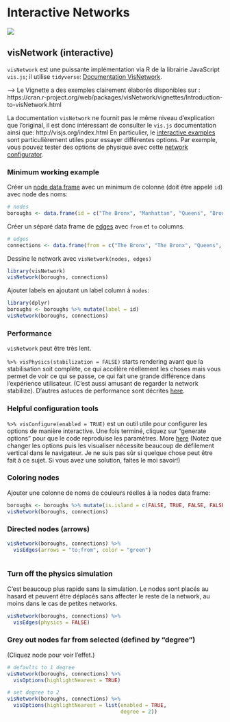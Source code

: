# Interactive Networks {#network}

![](images/banners/banner_network.png)

<!--## ggnetwork (static)-->

## visNetwork (interactive)

`visNetwork` est une puissante implémentation via R de la librairie JavaScript `vis.js`; il utilise `tidyverse`: [Documentation VisNetwork](https://datastorm-open.github.io/visNetwork/){target="_blank"}.

--> Le Vignette a des exemples clairement élaborés disponibles sur : https://cran.r-project.org/web/packages/visNetwork/vignettes/Introduction-to-visNetwork.html


La documentation `visNetwork` ne fournit pas le même niveau d’explication que l’original, il est donc intéressant de consulter le `vis.js` documentation ainsi que:
http://visjs.org/index.html  En particulier, le [interactive examples](http://visjs.org/network_examples.html){target="_blank"} sont particulièrement utiles pour essayer différentes options. Par exemple, vous pouvez tester des options de physique avec cette [network configurator](http://visjs.org/examples/network/physics/physicsConfiguration.html){target="_blank"}. 


### Minimum working example

Créer un [node data frame](https://datastorm-open.github.io/visNetwork/nodes.html){target="_blank"} avec un minimum de colonne (doit être appelé `id`) avec node des noms:

```r
# nodes
boroughs <- data.frame(id = c("The Bronx", "Manhattan", "Queens", "Brooklyn", "Staten Island"))
```


Créer un séparé data frame de [edges](https://datastorm-open.github.io/visNetwork/edges.html){target="_blank"} avec `from` et `to` columns. 


```r
# edges
connections <- data.frame(from = c("The Bronx", "The Bronx", "Queens", "Queens", "Manhattan", "Brooklyn"), to = c("Manhattan", "Queens", "Brooklyn", "Manhattan", "Brooklyn", "Staten Island"))
```


Dessine le network avec `visNetwork(nodes, edges)`

```r
library(visNetwork)
visNetwork(boroughs, connections)
```


Ajouter labels en ajoutant un label column à `nodes`:

```r
library(dplyr)
boroughs <- boroughs %>% mutate(label = id)
visNetwork(boroughs, connections)
```



### Performance

`visNetwork` peut être très lent. 

`%>% visPhysics(stabilization = FALSE)` starts rendering avant que la stabilisation soit complète, ce qui accélère réellement les choses mais vous permet de voir ce qui se passe, ce qui fait une grande différence dans l'expérience utilisateur. (C’est aussi amusant de regarder la network stabilize).  D'autres astuces de performance sont décrites [here](https://datastorm-open.github.io/visNetwork/performance.html){target="_blank"}.
  
### Helpful configuration tools  
  
`%>% visConfigure(enabled = TRUE)` est un outil utile pour configurer les options de manière interactive. Une fois terminé, cliquez sur "generate options" pour que le code reproduise les paramètres. More [here](https://datastorm-open.github.io/visNetwork/configure.html){target="_blank"} (Notez que changer les options puis les visualiser nécessite beaucoup de défilement vertical dans le navigateur. Je ne suis pas sûr si quelque chose peut être fait à ce sujet. Si vous avez une solution, faites le moi savoir!)
  
### Coloring nodes

Ajouter une colonne de noms de couleurs réelles à la nodes data frame:

```r
boroughs <- boroughs %>% mutate(is.island = c(FALSE, TRUE, FALSE, FALSE, TRUE)) %>% mutate(color = ifelse(is.island, "blue", "yellow"))
visNetwork(boroughs, connections)
```

### Directed nodes (arrows)

```r
visNetwork(boroughs, connections) %>% 
  visEdges(arrows = "to;from", color = "green")
  
```

### Turn off the physics simulation

C'est beaucoup plus rapide sans la simulation. Le nodes sont placés au hasard et peuvent être déplacés sans affecter le reste de la network, au moins dans le cas de petites networks.

```r
visNetwork(boroughs, connections) %>% 
  visEdges(physics = FALSE)
```

### Grey out nodes far from selected (defined by "degree")

(Cliquez node pour voir l'effet.)

```r
# defaults to 1 degree
visNetwork(boroughs, connections) %>% 
  visOptions(highlightNearest = TRUE)

# set degree to 2
visNetwork(boroughs, connections) %>% 
  visOptions(highlightNearest = list(enabled = TRUE, 
                                     degree = 2))
```

